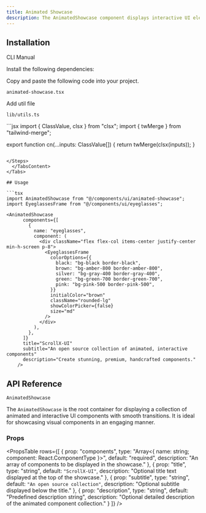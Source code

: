 ```yaml
---
title: Animated Showcase
description: The AnimatedShowcase component displays interactive UI elements with smooth transitions and animations.
---
```


<ComponentPreview
  name="animatedshowcase-demo"
  className="[&_.preview>[data-orientation=vertical]]:sm:max-w-[70%]"
  description="An accessible AnimatedShowcase component built with Framer Motion"
/>

## Installation

<Tabs defaultValue="cli" className="w-full">
  <TabsList>
    <TabsTrigger value="cli">CLI</TabsTrigger>
    <TabsTrigger value="manual">Manual</TabsTrigger>
  </TabsList>
  <TabsContent value="cli">
    <PkgOptions name="animated-showcase" />
  </TabsContent>
  <TabsContent value="manual">
    <Steps>

<Step>Install the following dependencies:</Step>
<DepsOptions name="framer-motion" />

<Step>Copy and paste the following code into your project.</Step>
<p>
  <code>animated-showcase.tsx</code>
</p>
<ComponentSource name="animated-showcase" />


<Step>Add util file</Step>
<p>
  <code>lib/utils.ts</code>
</p>
```jsx
import { ClassValue, clsx } from "clsx";
import { twMerge } from "tailwind-merge";

export function cn(...inputs: ClassValue[]) {
  return twMerge(clsx(inputs));
}
```

</Steps>
  </TabsContent>
</Tabs>

## Usage

```tsx
import AnimatedShowcase from "@/components/ui/animated-showcase";
import EyeglassesFrame from "@/components/ui/eyeglasses";
```

```tsx
<AnimatedShowcase
      components={[
        {
          name: "eyeglasses",
          component: (
            <div className="flex flex-col items-center justify-center min-h-screen p-8">
              <EyeglassesFrame
                colorOptions={{
                  black: "bg-black border-black",
                  brown: "bg-amber-800 border-amber-800",
                  silver: "bg-gray-400 border-gray-400",
                  green: "bg-green-700 border-green-700",
                  pink: "bg-pink-500 border-pink-500",
                }}
                initialColor="brown"
                className="rounded-lg"
                showColorPicker={false}
                size="md"
              />
            </div>
          ),
        },
      ]}
      title="ScrollX-UI"
      subtitle="An open source collection of animated, interactive components"
      description="Create stunning, premium, handcrafted components."
    />
```

## API Reference

 `AnimatedShowcase`

The `AnimatedShowcase` is the root container for displaying a collection of animated and interactive UI components with smooth transitions. It is ideal for showcasing visual components in an engaging manner.

### Props

<PropsTable
  rows={[
    {
      prop: "components",
      type: "Array<{ name: string; component: React.ComponentType }>",
      default: "required",
      description: "An array of components to be displayed in the showcase."
    },
    {
      prop: "title",
      type: "string",
      default: `"ScrollX-UI"`,
      description: "Optional title text displayed at the top of the showcase."
    },
    {
      prop: "subtitle",
      type: "string",
      default: `"An open source collection"`,
      description: "Optional subtitle displayed below the title."
    },
    {
      prop: "description",
      type: "string",
      default: "Predefined description string",
      description: "Optional detailed description of the animated component collection."
    }
  ]}
/>
